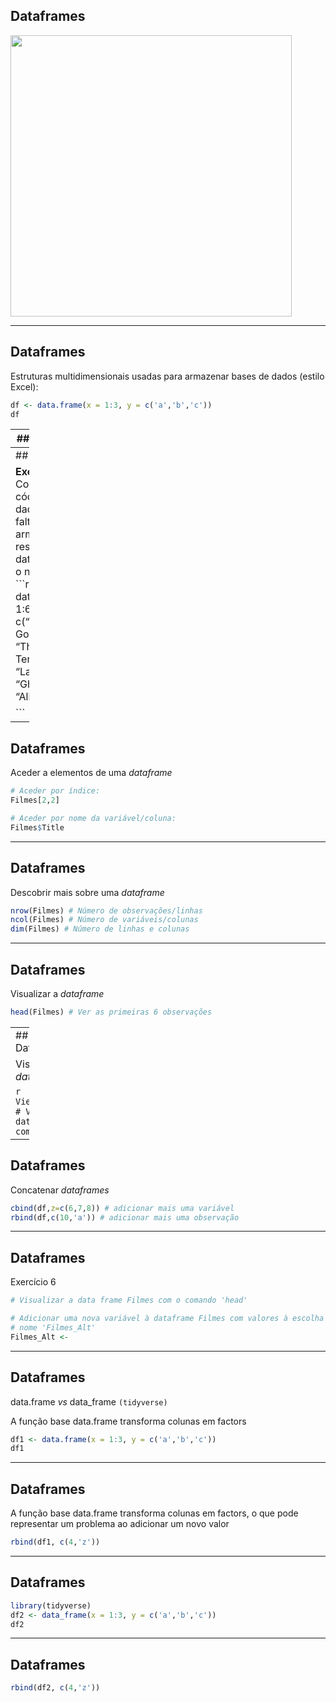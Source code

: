 ## Dataframes

<img src="Images/DataFrames.png" style="width: 450px;"/>

---

## Dataframes

Estruturas multidimensionais usadas para armazenar bases de dados (estilo Excel):
```r
df <- data.frame(x = 1:3, y = c('a','b','c'))
df
```

---
## Dataframes


Uma *dataframe* pode ser interpretada como:

* uma lista onde todas as colunas têm a mesma altura
* uma matriz onde 
  + cada coluna tem um nome
  + diferentes colunas têm diferentes tipos de dados.

---
## Dataframes

**Exercício 5:** Completar o código com os dados que faltam e armazenar o resultado numa dataframe com o nome Filmes
```r
data.frame(ID = 1:6, 
           Title = c("The Godfather", "The Terminator", "La La Land", "Ghostbusters", 
                     "Alien", ""))

```

---

## Dataframes

Aceder a elementos de uma *dataframe* 

```r
# Aceder por índice:
Filmes[2,2]
```


```r
# Aceder por nome da variável/coluna:
Filmes$Title
```

---

## Dataframes

Descobrir mais sobre uma *dataframe*
```r
nrow(Filmes) # Número de observações/linhas
ncol(Filmes) # Número de variáveis/colunas
dim(Filmes) # Número de linhas e colunas
```

---

## Dataframes

Visualizar a *dataframe*
```r
head(Filmes) # Ver as primeiras 6 observações
```

---
## Dataframes

Visualizar a *dataframe*
```r
head(Filmes, 3) # Ver apenas 3 observações
```

```r
View(Filmes) # Ver a dataframe completa
```

---

## Dataframes

Concatenar *dataframes*
```r
cbind(df,z=c(6,7,8)) # adicionar mais uma variável
rbind(df,c(10,'a')) # adicionar mais uma observação
```

---

## Dataframes

Exercício 6
```r
# Visualizar a data frame Filmes com o comando 'head'

# Adicionar uma nova variável à dataframe Filmes com valores à escolha e atribuir o 
# nome 'Filmes_Alt'
Filmes_Alt <- 
```

---

## Dataframes

data.frame *vs* data_frame `(tidyverse)`

A função base data.frame transforma colunas em factors

```r
df1 <- data.frame(x = 1:3, y = c('a','b','c'))
df1
```

---

## Dataframes

A função base data.frame transforma colunas em factors, o que pode representar um problema ao adicionar um novo valor
```r
rbind(df1, c(4,'z'))
```


---

## Dataframes


```r
library(tidyverse)
df2 <- data_frame(x = 1:3, y = c('a','b','c'))
df2
```

---

## Dataframes

```r
rbind(df2, c(4,'z'))
```
